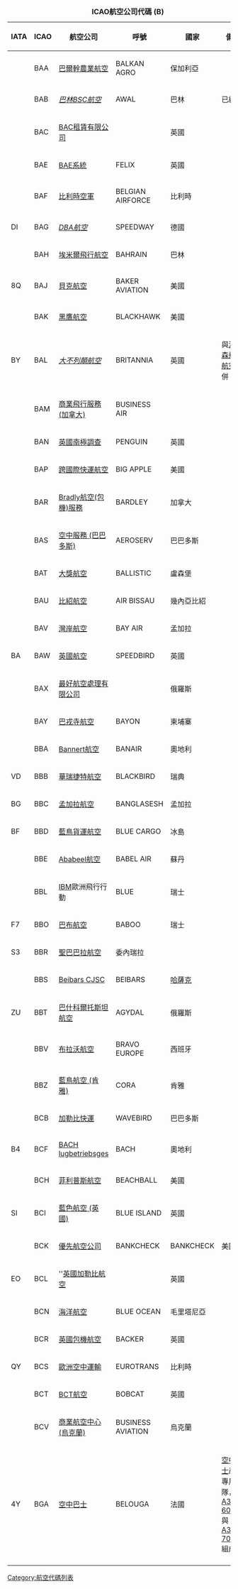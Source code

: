{{pageTOC|ICAO航空公司代碼}}
{{Expand list}}
{| class="toccolours sortable" border="1" cellpadding="3" style="border-collapse:collapse"
|+ '''ICAO航空公司代碼 (B)'''
|- bgcolor=lightgrey
!IATA  
!ICAO 
!航空公司
!呼號 
!國家
!備註
|-
|
|BAA
|[[巴爾幹農業航空|巴爾幹農業航空]]
|BALKAN AGRO
|保加利亞
|
|-
|
|BAB
|''[[巴林BSC航空|巴林BSC航空]]''
|AWAL
|巴林
|已結業
|-
|
|BAC
|[[BAC租賃有限公司|BAC租賃有限公司]]
|
|英國
|
|-
|
|BAE
|[[BAE系統|BAE系統]]
|FELIX
|英國
|
|-
|
|BAF
|[[比利時空軍|比利時空軍]]
|BELGIAN AIRFORCE
|比利時
|
|-
|DI
|BAG
|''[[DBA航空|DBA航空]]''
|SPEEDWAY
|德國
|
|-
|
|BAH
|[[埃米爾飛行航空|埃米爾飛行航空]]
|BAHRAIN
|巴林
|
|-
|8Q
|BAJ
|[[貝克航空|貝克航空]]
|BAKER AVIATION
|美國
|
|-
|
|BAK
|[[黑鷹航空|黑鷹航空]]
|BLACKHAWK
|美國
|
|-
|BY
|BAL
|''[[大不列顛航空|大不列顛航空]]''
|BRITANNIA
|英國
|與[[湯姆森飛行航空|湯姆森飛行航空]]合併
|-
|
|BAM
|[[商業飛行服務_(加拿大)|商業飛行服務 (加拿大)]]
|BUSINESS AIR
|
|
|-
|
|BAN
|[[英國南極調查|英國南極調查]]
|PENGUIN
|英國
|
|-
|
|BAP
|[[跨國際快運航空|跨國際快運航空]]
|BIG APPLE
|美國
|
|-
|
|BAR
|[[Bradly航空(包機)服務|Bradly航空(包機)服務]]
|BARDLEY
|加拿大
|
|-
|
|BAS
|[[空中服務_(巴巴多斯)|空中服務 (巴巴多斯)]]
|AEROSERV
|巴巴多斯
|
|-
|
|BAT
|[[大獎航空|大獎航空]]
|BALLISTIC
|盧森堡
|
|-
|
|BAU
|[[比紹航空|比紹航空]]
|AIR BISSAU
|幾內亞比紹
|
|-
|
|BAV
|[[灣岸航空|灣岸航空]]
|BAY AIR
|孟加拉
|
|-
|BA
|BAW
|[[英國航空|英國航空]]
|SPEEDBIRD
|英國
|
|-
|
|BAX
|[[最好航空處理有限公司|最好航空處理有限公司]]
|
|俄羅斯
|
|-
|
|BAY
|[[巴戎寺航空|巴戎寺航空]]
|BAYON
|柬埔寨
|
|-
|
|BBA
|[[Bannert航空|Bannert航空]]
|BANAIR
|奧地利
|
|-
|VD
|BBB
|[[華瑞捷特航空|華瑞捷特航空]]
|BLACKBIRD
|瑞典
|
|-
|BG
|BBC
|[[孟加拉航空|孟加拉航空]]
|BANGLASESH
|孟加拉
|
|-
|BF
|BBD
|[[藍鳥貨運航空|藍鳥貨運航空]]
|BLUE CARGO
|冰島
|
|-
|
|BBE
|[[Ababeel航空|Ababeel航空]]
|BABEL AIR
|蘇丹
|
|-
|
|BBL
|[[IBM|IBM]]歐洲飛行行動
|BLUE
|瑞士
|
|-
|F7
|BBO
|[[巴布航空|巴布航空]]
|BABOO
|瑞士
|
|-
|S3
|BBR
|[[聖巴巴拉航空|聖巴巴拉航空]]
|委內瑞拉
|
|
|-
|
|BBS
|[[Beibars_CJSC|Beibars CJSC]]
|BEIBARS
|[[哈薩克|哈薩克]]
|
|-
|ZU
|BBT
|[[巴什科爾托斯坦航空|巴什科爾托斯坦航空]]
|AGYDAL
|俄羅斯
|
|-
|
|BBV
|[[布拉沃航空|布拉沃航空]]
|BRAVO EUROPE
|西班牙
|
|-
|
|BBZ
|[[藍鳥航空_(肯雅)|藍鳥航空 (肯雅)]]
|CORA
|肯雅
|
|-
|
|BCB
|[[加勒比快運|加勒比快運]]
|WAVEBIRD
|巴巴多斯
|
|-
|B4
|BCF
|[[BACH_lugbetriebsges|BACH lugbetriebsges]]
|BACH
|奧地利
|
|-
|
|BCH
|[[菲利普斯航空|菲利普斯航空]]
|BEACHBALL
|美國
|
|-
|SI
|BCI
|[[藍色航空_(英國)|藍色航空 (英國)]]
|BLUE ISLAND
|英國
|
|-
|
|BCK
|[[優先航空公司|優先航空公司]]
|BANKCHECK
|BANKCHECK
|美國
|-
|EO
|BCL
|''[[英國加勒比航空|英國加勒比航空]]
|
|英國
|
|-
|
|BCN
|[[海洋航空|海洋航空]]
|BLUE OCEAN
|毛里塔尼亞
|
|-
|
|BCR
|[[英國包機航空|英國包機航空]]
|BACKER
|英國
|
|-
|QY
|BCS
|[[歐洲空中運輸|歐洲空中運輸]]
|EUROTRANS
|比利時
|
|-
|
|BCT
|[[BCT航空|BCT航空]]
|BOBCAT
|英國
|
|-
|
|BCV
|[[商業航空中心_(烏克蘭)|商業航空中心 (烏克蘭)]]
|BUSINESS AVIATION
|烏克蘭
|
|-
|4Y
|BGA
|[[空中巴士|空中巴士]]
|BELOUGA
|法國
|[[空中巴士|空中巴士]]產線專用機隊，由[[A300-600ST|A300-600ST]]與[[空中巴士A330-700L|A330-700L]]組成
|-
|}

[[Category:航空代碼列表|Category:航空代碼列表]]